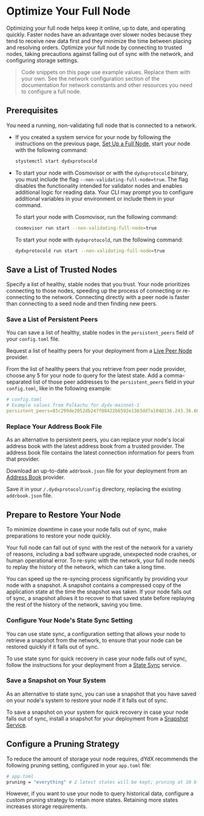 # Optimize Your Full Node
Optimizing your full node helps keep it online, up to date, and operating quickly. Faster nodes have an advantage over slower nodes because they tend to receive new data first and they minimize the time between placing and resolving orders. Optimize your full node by connecting to trusted nodes, taking precautions against falling out of sync with the network, and configuring storage settings.

> Code snippets on this page use example values. Replace them with your own. See the network configuration section of the documentation for network constants and other resources you need to configure a full node.

## Prerequisites
You need a running, non-validating full node that is connected to a network. 

- If you created a system service for your node by following the instructions on the previous page, [Set Up a Full Node](../infrastructure_providers-validators/set_up_full_node.md), start your node with the following command:
  ```bash
  stystemctl start dydxprotocold
  ```

- To start your node with Cosmovisor or with the `dydxprotocold` binary, you must include the flag `--non-validating-full-node=true`. The flag disables the functionality intended for validator nodes and enables additional logic for reading data. Your CLI may prompt you to configure additional variables in your environment or include them in your command.
  
  To start your node with Cosmovisor, run the following command:
  ```bash
  cosmovisor run start --non-validating-full-node=true
  ```

  To start your node with `dydxprotocold`, run the following command:
  ```bash
  dydxprotocold run start --non-validating-full-node=true 
  ```

## Save a List of Trusted Nodes
Specify a list of healthy, stable nodes that you trust. Your node prioritizes connecting to those nodes, speeding up the process of connecting or re-connecting to the network. Connecting directly with a peer node is faster than connecting to a seed node and then finding new peers.

### Save a List of Persistent Peers
You can save a list of healthy, stable nodes in the `persistent_peers` field of your `config.toml` file.

Request a list of healthy peers for your deployment from a [Live Peer Node](../infrastructure_providers-network/resources.mdx#live-peer-node-providers) provider.

From the list of healthy peers that you retrieve from peer node provider, choose any 5 for your node to query for the latest state. Add a comma-separated list of those peer addresses to the `persistent_peers` field in your `config.toml`, like in the following example:

```yaml
# config.toml
# Example values from Polkachu for dydx-mainnet-1
persistent_peers=83c299de2052db247f08422b6592e1383dd7a104@136.243.36.60:23856,1c64b35055d34ff3dd199bb4a5a3ae46b9c10c89@3.114.126.71:26656,3651c82a89f8f4d6fc30fb27b91159f0de092031@202.8.9.134:26656,580ec248de1f41d4e50abe132b7838348db55b80@176.9.144.40:23856,febe75fb6e70a60ce6344b82ff14903bcb53a209@38.122.229.90:26656
```

### Replace Your Address Book File
As an alternative to persistent peers, you can replace your node's local address book with the latest address book from a trusted provider. The address book file contains the latest connection information for peers from that provider.

Download an up-to-date `addrbook.json` file for your deployment from an [Address Book](../infrastructure_providers-network/resources.mdx#address-book-providers) provider. 

Save it in your `/.dydxprotocol/config` directory, replacing the existing `addrbook.json` file.

## Prepare to Restore Your Node
To minimize downtime in case your node falls out of sync, make preparations to restore your node quickly.

Your full node can fall out of sync with the rest of the network for a variety of reasons, including a bad software upgrade, unexpected node crashes, or human operational error. To re-sync with the network, your full node needs to replay the history of the network, which can take a long time.

You can speed up the re-syncing process significantly by providing your node with a snapshot. A snapshot contains a compressed copy of the application state at the time the snapshot was taken. If your node falls out of sync, a snapshot allows it to recover to that saved state before replaying the rest of the history of the network, saving you time.

### Configure Your Node's State Sync Setting

You can use state sync, a configuration setting that allows your node to retrieve a snapshot from the network, to ensure that your node can be restored quickly if it falls out of sync.

To use state sync for quick recovery in case your node falls out of sync, follow the instructions for your deployment from a [State Sync](../infrastructure_providers-network/resources.mdx#state-sync-service) service.


### Save a Snapshot on Your System

As an alternative to state sync, you can use a snapshot that you have saved on your node's system to restore your node if it falls out of sync.

To save a snapshot on your system for quick recovery in case your node falls out of sync, install a snapshot for your deployment from a [Snapshot Service](../infrastructure_providers-network/resources.mdx#snapshot-service).

## Configure a Pruning Strategy
To reduce the amount of storage your node requires, dYdX recommends the following pruning setting, configured in your `app.toml` file:

```bash
# app.toml
pruning = "everything" # 2 latest states will be kept; pruning at 10 block intervals
```

However, if you want to use your node to query historical data, configure a custom pruning strategy to retain more states. Retaining more states increases storage requirements.